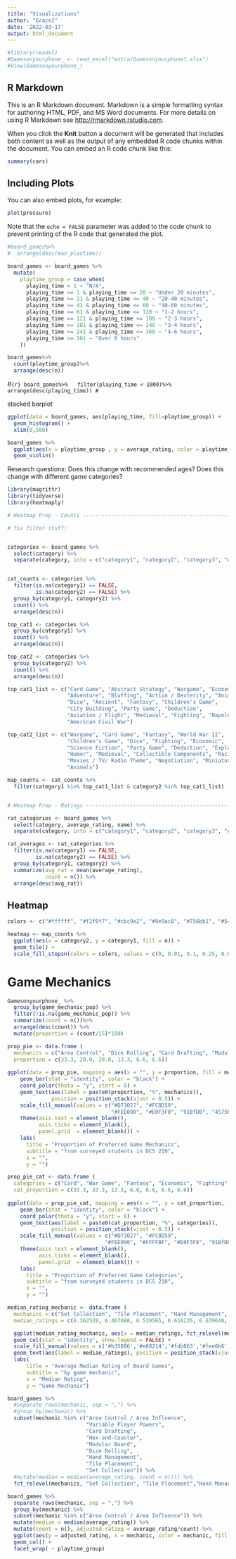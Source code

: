 ```yaml
---
title: "Visualizations"
author: "Grace2"
date: '2022-03-17'
output: html_document 
---
```


```r
#library(readxl)
#Gamesonyourphone_ <- read_excel("extra/Gamesonyourphone?.xlsx")
#View(Gamesonyourphone_) 
```

## R Markdown

This is an R Markdown document. Markdown is a simple formatting syntax for authoring HTML, PDF, and MS Word documents. For more details on using R Markdown see <http://rmarkdown.rstudio.com>.

When you click the **Knit** button a document will be generated that includes both content as well as the output of any embedded R code chunks within the document. You can embed an R code chunk like this:

```r
summary(cars)
```

## Including Plots

You can also embed plots, for example:

```r
plot(pressure)
```

Note that the `echo = FALSE` parameter was added to the code chunk to prevent printing of the R code that generated the plot.

```r
#board_games%>%
#  arrange(desc(max_playtime))

board_games <- board_games %>%
  mutate(
    playtime_group = case_when(
      playing_time < 1 ~ "N/A",
      playing_time >= 1 & playing_time <= 20 ~ "Under 20 minutes",
      playing_time >= 21 & playing_time <= 40 ~ "20-40 minutes",
      playing_time >= 41 & playing_time <= 60 ~ "40-60 minutes",
      playing_time >= 61 & playing_time <= 120 ~ "1-2 hours",
      playing_time >= 121 & playing_time <= 180 ~ "2-3 hours",
      playing_time >= 181 & playing_time <= 240 ~ "3-4 hours",
      playing_time >= 241 & playing_time <= 360 ~ "4-6 hours",
      playing_time >= 361 ~ "Over 6 hours"
    ))
```

```r
board_games%>%
  count(playtime_group)%>%
  arrange(desc(n))
```


#```{r}
board_games%>%
  filter(playing_time < 1000)%>%
  arrange(desc(playing_time))
#```

stacked barplot
 

```r
ggplot(data = board_games, aes(playing_time, fill=playtime_group)) +
  geom_histogram() +
  xlim(0,500)
```
```r
board_games %>% 
  ggplot(aes(x = playtime_group , y = average_rating, color = playtime_group)) +
  geom_violin()
```

Research questions: Does this change with recommended ages? 
Does this change with different game categories?


```r
library(magrittr)
library(tidyverse)
library(heatmaply)

# Heatmap Prep - Counts ------------------------------------------------------------

# fix filter stuff: 


categories <- board_games %>% 
  select(category) %>% 
  separate(category, into = c("category1", "category2", "category3", "category4"), sep = ",")


cat_counts <- categories %>% 
  filter(is.na(category1) == FALSE,
         is.na(category2) == FALSE) %>% 
  group_by(category1, category2) %>% 
  count() %>% 
  arrange(desc(n)) 

top_cat1 <- categories %>% 
  group_by(category1) %>% 
  count() %>% 
  arrange(desc(n))

top_cat2 <- categories %>% 
  group_by(category2) %>% 
  count() %>% 
  arrange(desc(n))

top_cat1_list <- c("Card Game", "Abstract Strategy", "Wargame", "Economic", 
                   "Adventure", "Bluffing", "Action / Dexterity", "Animals", 
                   "Dice", "Ancient", "Fantasy", "Children's Game", 
                   "City Building", "Party Game", "Deduction", 
                   "Aviation / Flight", "Medieval", "Fighting", "Napoleonic", 
                   "American Civil War")

top_cat2_list <- c("Wargame", "Card Game", "Fantasy", "World War II",
                   "Children's Game", "Dice", "Fighting", "Economic", 
                   "Science Fiction", "Party Game", "Deduction", "Exploration",
                   "Humor", "Medieval", "Collectible Components", "Racing",
                   "Movies / TV/ Radio Theme", "Negotiation", "Miniatures", 
                   "Animals")

map_counts <- cat_counts %>% 
  filter(category1 %in% top_cat1_list & category2 %in% top_cat1_list)


# Heatmap Prep - Ratings --------------------------------------------------

rat_categories <- board_games %>% 
  select(category, average_rating, name) %>% 
  separate(category, into = c("category1", "category2", "category3", "category4"), sep = ",")

rat_averages <- rat_categories %>% 
  filter(is.na(category1) == FALSE,
         is.na(category2) == FALSE) %>% 
  group_by(category1, category2) %>% 
  summarize(avg_rat = mean(average_rating),
            count = n()) %>% 
  arrange(desc(avg_rat)) 
```


## Heatmap 
```r
colors <- c("#ffffff", "#f2f0f7", "#cbc9e2", "#9e9ac8", "#756bb1", "#54278f")

heatmap <- map_counts %>% 
  ggplot(aes(x = category2, y = category1, fill = n)) +
  geom_tile() +
  scale_fill_stepsn(colors = colors, values = c(0, 0.01, 0.1, 0.25, 0.6, 1))
```

# Game Mechanics
```r
Gamesonyourphone_ %>% 
  group_by(game_mechanic_pop) %>% 
  filter(!is.na(game_mechanic_pop)) %>% 
  summarize(count = n())%>% 
  arrange(desc(count)) %>% 
  mutate(proportion = (count/15)*100)
```

```r
prop_pie <- data.frame (
  mechanics = c("Area Control", "Dice Rolling", "Card Drafting", "Modular Board", "Hex and Counter", "Hand Management"),
  proportion = c(33.3, 20.0, 20.0, 13.3, 6.6, 6.6))
  
ggplot(data = prop_pie, mapping = aes(x = "", y = proportion, fill = mechanics)) + 
    geom_bar(stat = "identity", color = "black") + 
    coord_polar(theta = "y", start = 0) + 
    geom_text(aes(label = paste0(proportion, "%", mechanics)),
              position = position_stack(vjust = 0.5)) + 
    scale_fill_manual(values = c("#D73027", "#FC8D59",
                                 "#FEE090", "#E0F3F8", "91BfDB", "4575B4")) +
    theme(axis.text = element_blank(),
          axis.ticks = element_blank(),
          panel.grid  = element_blank()) +
    labs(
      title = "Proportion of Preferred Game Mechanics",
      subtitle = "from surveyed students in DCS 210",
      x = "",
      y = "")
```

``` r
prop_pie_cat <- data.frame (
  categories = c("Card", "War Game", "Fantasy", "Economic", "Fighting", "Science Fiction", "Dice"),
  cat_proportion = c(33.3, 33.3, 13.3, 6.6, 6.6, 6.6, 6.6))
  
ggplot(data = prop_pie_cat, mapping = aes(x = "", y = cat_proportion, fill = categories)) + 
    geom_bar(stat = "identity", color = "black") + 
    coord_polar(theta = "y", start = 0) + 
    geom_text(aes(label = paste0(cat_proportion, "%", categories)),
              position = position_stack(vjust = 0.5)) + 
    scale_fill_manual(values = c("#D73027", "#FC8D59",
                               "#FEE090", "#FFFFBF", "#E0F3F8", "91BfDB", "4575B4")) +
    theme(axis.text = element_blank(),
          axis.ticks = element_blank(),
          panel.grid  = element_blank()) +
    labs(
      title = "Proportion of Preferred Game Categories",
      subtitle = "from surveyed students in DCS 210",
      x = "",
      y = "")
```


```r

median_rating_mechanic <- data.frame (
  mechanics = c("Set Collection", "Tile Placement", "Hand Management", "Dice Rolling", "Modular Board", "Hex-and-Counter", "Card Drafting", "Variable Player Powers", "Area Control / Area Influence"),
  median_ratings = c(6.362520, 6.467080, 6.539565, 6.616235, 6.639640, 6.753595, 6.761220, 6.824460, 6.839340))

  ggplot(median_rating_mechanic, aes(x = median_ratings, fct_relevel(mechanics, "Set Collection", "Tile Placement","Hand Management", "Dice Rolling", "Modular Board", "Hex-and-Counter", "Card Drafting", "Variable Player Powers", "Area Control / Area Influence"), fill = mechanics)) +
  geom_col(stat = "identity", show.legend = FALSE) +
  scale_fill_manual(values = c('#b35806','#e08214','#fdb863','#fee0b6','#f7f7f7','#d8daeb','#b2abd2','#8073ac','#542788')) +
  geom_text(aes(label = median_ratings), position = position_stack(vjust = 0.5)) +
  labs(
      title = "Average Median Rating of Board Games",
      subtitle = "by game mechanic",
      x = "Median Rating",
      y = "Game Mechanic") 
```
```r
board_games %>%
  #separate_rows(mechanic, sep = ",") %>% 
  #group_by(mechanic) %>% 
  subset(mechanic %in% c("Area Control / Area Influence", 
                         "Variable Player Powers", 
                         "Card Drafting", 
                         "Hex-and-Counter", 
                         "Modular Board", 
                         "Dice Rolling",
                         "Hand Management",
                         "Tile Placement",
                         "Set Collection")) %>% 
  #mutate(median = median(average_rating, count = n())) %>% 
  fct_relevel(mechanics, "Set Collection", "Tile Placement","Hand Management", "Dice Rolling", "Modular Board", "Hex-and-Counter", "Card Drafting", "Variable Player Powers", "Area Control / Area Influence"),
```

```r
board_games %>%
  separate_rows(mechanic, sep = ",") %>% 
  group_by(mechanic) %>% 
  subset(mechanic %in% c("Area Control / Area Influence")) %>% 
  mutate(median = median(average_rating)) %>% 
  mutate(count = n(), adjusted_rating = average_rating/count) %>% 
  ggplot(aes(y = adjusted_rating, x = mechanic, color = mechanic, fill = mechanic)) +
  geom_col() +
  facet_wrap( ~ playtime_group)
```